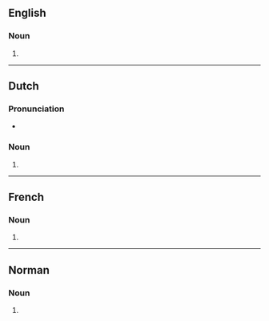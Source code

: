 ==English==

===Noun===
{{head|en|noun form}}

# {{plural of|auteur|lang=en}}

----

==Dutch==

===Pronunciation===
* {{audio|Nl-auteurs.ogg|Audio|lang=nl}}

===Noun===
{{head|nl|noun plural form}}

# {{nl-noun form of|pl|auteur}}

----

==French==

===Noun===
{{head|fr|noun plural form|g=m}}

# {{plural of|auteur|lang=fr}}

----

==Norman==

===Noun===
{{head|nrf|noun plural form|g=m-p}}

# {{plural of|auteu|lang=nrf}}